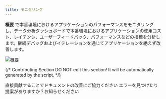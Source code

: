 ```yaml
---
title: モニタリング
---
```



**概要** で本番環境におけるアプリケーションのパフォーマンスをモニタリングし、データ分析ダッシュボードで本番環境におけるアプリケーションの使用コスト、レイテンシ、ユーザーフィードバック、パフォーマンスなどの指標を分析します。継続デバッグおよびイテレーションを通じてアプリケーションを絶えず改善します。

![概要](https://assets-docs.dify.ai/dify-enterprise-mintlify/jp/guides/monitoring/45c8580f167e27c9e26784b5426987d0.png)

{/*
Contributing Section
DO NOT edit this section!
It will be automatically generated by the script.
*/}

<CardGroup cols="2">
    <Card
        title="このページを編集する"
        icon="pen-to-square"
        href="https://github.com/langgenius/dify-docs/edit/main/ja-jp/guides/monitoring/README.mdx"
    >
        直接貢献することでドキュメントの改善にご協力ください
    </Card>
    <Card
        title="問題を報告する"
        icon="github"
        href="https://github.com/langgenius/dify-docs/issues/new?title=ドキュメントの問題%3A%20&body=%23%23%20問題の説明%0A%3C%21--%20発見した問題について簡単に説明してください%20--%3E%0A%0A%23%23%20ページリンク%0Ahttps%3A%2F%2Fgithub.com%2Flanggenius%2Fdify-docs%2Fblob%2Fmain%2Fja-jp/guides/monitoring%2FREADME.mdx%0A%0A%23%23%20提案される変更%0A%3C%21--%20特定の変更案がある場合は、ここで説明してください%20--%3E%0A%0A%3C%21--%20ドキュメントの品質向上にご協力いただきありがとうございます！%20--%3E"
    >
        エラーを見つけたり提案がありますか？お知らせください
    </Card>
</CardGroup>
